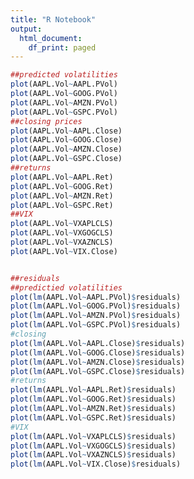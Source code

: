 ```yaml
---
title: "R Notebook"
output:
  html_document:
    df_print: paged
---
```


```r
##predicted volatilities
plot(AAPL.Vol~AAPL.PVol)
plot(AAPL.Vol~GOOG.PVol)
plot(AAPL.Vol~AMZN.PVol)
plot(AAPL.Vol~GSPC.PVol)
##closing prices
plot(AAPL.Vol~AAPL.Close)
plot(AAPL.Vol~GOOG.Close)
plot(AAPL.Vol~AMZN.Close)
plot(AAPL.Vol~GSPC.Close)
##returns
plot(AAPL.Vol~AAPL.Ret)
plot(AAPL.Vol~GOOG.Ret)
plot(AAPL.Vol~AMZN.Ret)
plot(AAPL.Vol~GSPC.Ret)
##VIX
plot(AAPL.Vol~VXAPLCLS)
plot(AAPL.Vol~VXGOGCLS)
plot(AAPL.Vol~VXAZNCLS)
plot(AAPL.Vol~VIX.Close)


##residuals
##predictied volatilities
plot(lm(AAPL.Vol~AAPL.PVol)$residuals)
plot(lm(AAPL.Vol~GOOG.PVol)$residuals)
plot(lm(AAPL.Vol~AMZN.PVol)$residuals)
plot(lm(AAPL.Vol~GSPC.PVol)$residuals)
#closing
plot(lm(AAPL.Vol~AAPL.Close)$residuals)
plot(lm(AAPL.Vol~GOOG.Close)$residuals)
plot(lm(AAPL.Vol~AMZN.Close)$residuals)
plot(lm(AAPL.Vol~GSPC.Close)$residuals)
#returns
plot(lm(AAPL.Vol~AAPL.Ret)$residuals)
plot(lm(AAPL.Vol~GOOG.Ret)$residuals)
plot(lm(AAPL.Vol~AMZN.Ret)$residuals)
plot(lm(AAPL.Vol~GSPC.Ret)$residuals)
#VIX
plot(lm(AAPL.Vol~VXAPLCLS)$residuals)
plot(lm(AAPL.Vol~VXGOGCLS)$residuals)
plot(lm(AAPL.Vol~VXAZNCLS)$residuals)
plot(lm(AAPL.Vol~VIX.Close)$residuals)


```
